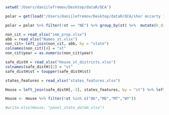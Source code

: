 ```r
setwd('/Users/daniilefremov/Desktop/dataR/QCA')

polar = get(load("/Users/daniilefremov/Desktop/dataR/QCA/shor mccarty 1993-2018 state aggregate data July 2020 release.RData"))

polar = polar %>% filter(!st == "NE") %>% group_by(st) %>%  mutate(h_diffs = na_interpolation(h_diffs,option = 'linear'))

non_cit = read_xlsx("imm_prop.xlsx")
abb = read_xlsx("Names_st.xlsx")
non_cit= left_join(non_cit, abb, by = "state")
colnames(non_cit)[4] = "st"
non_cit$year = as.numeric(non_cit$year)

safe_distH = read_xlsx("House_st_districts.xlsx")
colnames(safe_distH)[2] = "st"
safe_distH$st = toupper(safe_distH$st)

states_features = read_xlsx("states_features.xlsx") 

House = left_join(safe_distH[,-3], states_features, by = "st") %>% left_join(., non_cit %>%  select(2:4), by = c("st", "year")) %>% left_join(., polar %>% select(1,5,20), by = c("st", "year")) %>% filter(year >= 2010)

House <- House %>% filter(!st %in% c("AK","ME","MT","WY")) 

#write.xlsx(House, "panel_state_dataH.xlsx")
```

